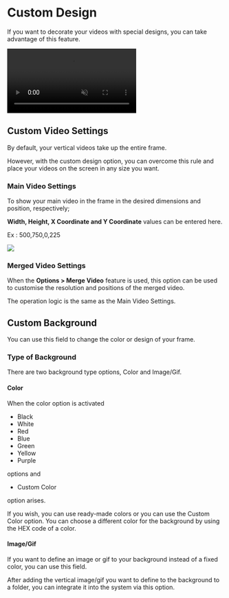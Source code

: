 
# Custom Design

If you want to decorate your videos with special designs, you can take advantage of this feature.

<video autoPlay muted loop controls>
  <source src="/özeltasarım.mp4" type="video/mp4" />
  Your browser does not support the video tag.
</video>


## Custom Video Settings

By default, your vertical videos take up the entire frame.

However, with the custom design option, you can overcome this rule and place your videos on the screen in any size you want.

### Main Video Settings

To show your main video in the frame in the desired dimensions and position, respectively;

**Width, Height, X Coordinate and Y Coordinate** values can be entered here.


Ex : 500,750,0,225

<Image src={ozeltasarim} />


### Merged Video Settings

When the **Options > Merge Video** feature is used, this option can be used to customise the resolution and positions of the merged video.

The operation logic is the same as the Main Video Settings.


## Custom Background

You can use this field to change the color or design of your frame.


### Type of Background

There are two background type options, Color and Image/Gif.


#### Color

When the color option is activated 

- Black
- White
- Red
- Blue
- Green
- Yellow
- Purple

options and

- Custom Color

option arises.

If you wish, you can use ready-made colors or you can use the Custom Color option. 
You can choose a different color for the background by using the HEX code of a color.


#### Image/Gif

If you want to define an image or gif to your background instead of a fixed color, you can use this field.


After adding the vertical image/gif you want to define to the background to a folder, you can integrate it into the system via this option.

